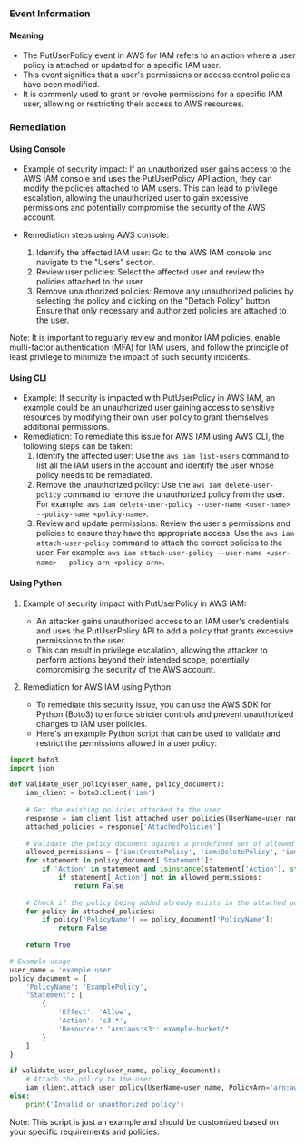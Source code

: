 
### Event Information

#### Meaning

- The PutUserPolicy event in AWS for IAM refers to an action where a user policy is attached or updated for a specific IAM user.
- This event signifies that a user's permissions or access control policies have been modified.
- It is commonly used to grant or revoke permissions for a specific IAM user, allowing or restricting their access to AWS resources.

### Remediation

#### Using Console

- Example of security impact: If an unauthorized user gains access to the AWS IAM console and uses the PutUserPolicy API action, they can modify the policies attached to IAM users. This can lead to privilege escalation, allowing the unauthorized user to gain excessive permissions and potentially compromise the security of the AWS account.

- Remediation steps using AWS console:
  1. Identify the affected IAM user: Go to the AWS IAM console and navigate to the "Users" section.
  2. Review user policies: Select the affected user and review the policies attached to the user.
  3. Remove unauthorized policies: Remove any unauthorized policies by selecting the policy and clicking on the "Detach Policy" button. Ensure that only necessary and authorized policies are attached to the user.

Note: It is important to regularly review and monitor IAM policies, enable multi-factor authentication (MFA) for IAM users, and follow the principle of least privilege to minimize the impact of such security incidents.

#### Using CLI

- Example: If security is impacted with PutUserPolicy in AWS IAM, an example could be an unauthorized user gaining access to sensitive resources by modifying their own user policy to grant themselves additional permissions.
- Remediation: To remediate this issue for AWS IAM using AWS CLI, the following steps can be taken:
  1. Identify the affected user: Use the `aws iam list-users` command to list all the IAM users in the account and identify the user whose policy needs to be remediated.
  2. Remove the unauthorized policy: Use the `aws iam delete-user-policy` command to remove the unauthorized policy from the user. For example: `aws iam delete-user-policy --user-name <user-name> --policy-name <policy-name>`.
  3. Review and update permissions: Review the user's permissions and policies to ensure they have the appropriate access. Use the `aws iam attach-user-policy` command to attach the correct policies to the user. For example: `aws iam attach-user-policy --user-name <user-name> --policy-arn <policy-arn>`.

#### Using Python

1. Example of security impact with PutUserPolicy in AWS IAM:
   - An attacker gains unauthorized access to an IAM user's credentials and uses the PutUserPolicy API to add a policy that grants excessive permissions to the user.
   - This can result in privilege escalation, allowing the attacker to perform actions beyond their intended scope, potentially compromising the security of the AWS account.

2. Remediation for AWS IAM using Python:
   - To remediate this security issue, you can use the AWS SDK for Python (Boto3) to enforce stricter controls and prevent unauthorized changes to IAM user policies.
   - Here's an example Python script that can be used to validate and restrict the permissions allowed in a user policy:

```python
import boto3
import json

def validate_user_policy(user_name, policy_document):
    iam_client = boto3.client('iam')
    
    # Get the existing policies attached to the user
    response = iam_client.list_attached_user_policies(UserName=user_name)
    attached_policies = response['AttachedPolicies']
    
    # Validate the policy document against a predefined set of allowed permissions
    allowed_permissions = ['iam:CreatePolicy', 'iam:DeletePolicy', 'iam:AttachUserPolicy', 'iam:DetachUserPolicy']
    for statement in policy_document['Statement']:
        if 'Action' in statement and isinstance(statement['Action'], str):
            if statement['Action'] not in allowed_permissions:
                return False
    
    # Check if the policy being added already exists in the attached policies
    for policy in attached_policies:
        if policy['PolicyName'] == policy_document['PolicyName']:
            return False
    
    return True

# Example usage
user_name = 'example-user'
policy_document = {
    'PolicyName': 'ExamplePolicy',
    'Statement': [
        {
            'Effect': 'Allow',
            'Action': 's3:*',
            'Resource': 'arn:aws:s3:::example-bucket/*'
        }
    ]
}

if validate_user_policy(user_name, policy_document):
    # Attach the policy to the user
    iam_client.attach_user_policy(UserName=user_name, PolicyArn='arn:aws:iam::aws:policy/ExamplePolicy')
else:
    print('Invalid or unauthorized policy')
```

Note: This script is just an example and should be customized based on your specific requirements and policies.

